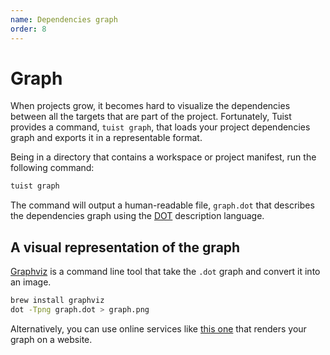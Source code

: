 ```yaml
---
name: Dependencies graph
order: 8
---
```


# Graph

When projects grow, it becomes hard to visualize the dependencies between all the targets that are part of the project. Fortunately, Tuist provides a command, `tuist graph`, that loads your project dependencies graph and exports it in a representable format.

Being in a directory that contains a workspace or project manifest, run the following command:

```bash
tuist graph
```

The command will output a human-readable file, `graph.dot` that describes the dependencies graph using the [DOT](<https://en.wikipedia.org/wiki/DOT_(graph_description_language)>) description language.

## A visual representation of the graph

[Graphviz](https://formulae.brew.sh/formula/graphviz) is a command line tool that take the `.dot` graph and convert it into an image.

```bash
brew install graphviz
dot -Tpng graph.dot > graph.png
```

Alternatively, you can use online services like [this one](https://dreampuf.github.io/GraphvizOnline) that renders your graph on a website.
